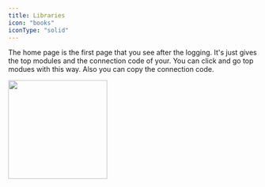 ```yaml
---
title: Libraries
icon: "books"
iconType: "solid"
---
```



The home page is the first page that you see after the logging. It's just gives the top modules and the connection code of your. You can click and go top modues with this way. Also you can copy the connection code.

<img height="200"  src="/images/home_with_info.svg" />
